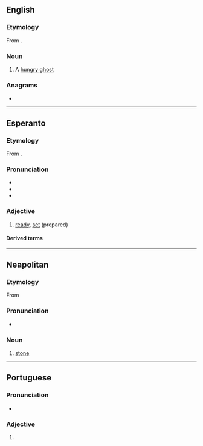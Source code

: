 {{also|prêta}}
==English==
{{wikipedia}}

===Etymology===
From {{etyl|sa|en}} {{m|sa|प्रेत}}.

===Noun===
{{en-noun}}

# A [[hungry ghost]] {{gloss|a supernatural being in Buddhist folklore, the spirit of a greedy person whose divine retribution is to never be sated}}

===Anagrams===
* {{anagrams|en|a=aeprt|Peart|Petra|apert|apter|parte|pater|peart|petar|petra|prate|reapt|repat|retap|taper|trape|treap}}

----

==Esperanto==

===Etymology===
From {{der|eo|fr|prêt}}.

===Pronunciation===
* {{IPA|/ˈpreta/|lang=eo}}
* {{hyphenation|pre|ta|lang=eo}}
* {{rhymes|eta|lang=eo}}

===Adjective===
{{eo-head}}

# [[ready]], [[set]] (prepared)

====Derived terms====
{{der2
|pretigi
|pretiĝi
|lang=eo}}

----

==Neapolitan==

===Etymology===
From {{etyl|la|nap}} {{m|la|petra}}

===Pronunciation===
* {{IPA|/ˈprɛta/|lang=nap}}

===Noun===
{{nap-noun|f|pl=pprete}}

# [[stone]]

----

==Portuguese==

===Pronunciation===
* {{IPA|/ˈpɾe.tɐ/|lang=pt}}

===Adjective===
{{head|pt|adjective form}}

# {{pt-adj form of|preto|f|sg}}